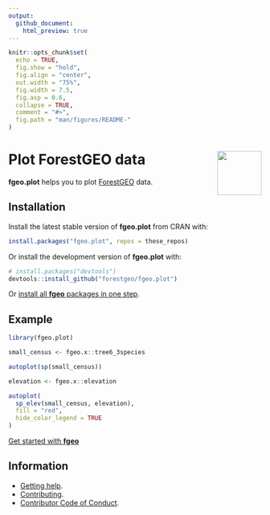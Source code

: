 ```yaml
---
output:
  github_document:
    html_preview: true
---
```


<!-- Don't edit README.md; instead, edit README.Rmd -->

```r
knitr::opts_chunk$set(
  echo = TRUE,
  fig.show = "hold",
  fig.align = "center",
  out.width = "75%",
  fig.width = 7.5, 
  fig.asp = 0.6,
  collapse = TRUE,
  comment = "#>",
  fig.path = "man/figures/README-"
)
```

# <img src="https://i.imgur.com/vTLlhbp.png" align="right" height=88 /> Plot ForestGEO data

<!-- badges: start -->
<!-- badges: end -->

__fgeo.plot__ helps you to plot [ForestGEO](<http://www.forestgeo.si.edu/>) data.

## Installation

Install the latest stable version of **fgeo.plot** from CRAN with:

```R
install.packages("fgeo.plot", repos = these_repos)
```

Or install the development version of **fgeo.plot** with:

```R
# install.packages("devtools")
devtools::install_github("forestgeo/fgeo.plot")
```

Or [install all **fgeo** packages in one step](https://forestgeo.github.io/fgeo/index.html#installation).

## Example

```r
library(fgeo.plot)

small_census <- fgeo.x::tree6_3species

autoplot(sp(small_census))
```

```r
elevation <- fgeo.x::elevation

autoplot(
  sp_elev(small_census, elevation),
  fill = "red", 
  hide_color_legend = TRUE
)
```

[Get started with __fgeo__](https://forestgeo.github.io/fgeo)

## Information

* [Getting help](SUPPORT.md).
* [Contributing](CONTRIBUTING.md).
* [Contributor Code of Conduct](CODE_OF_CONDUCT.md).


